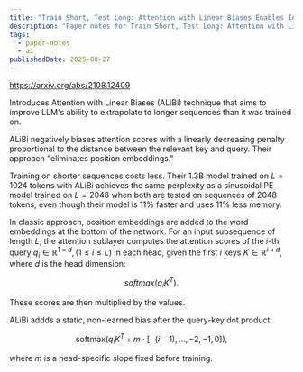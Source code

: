 ```yaml
---
title: "Train Short, Test Long: Attention with Linear Biases Enables Input Length Extrapolation | Paper Notes"
description: "Paper notes for Train Short, Test Long: Attention with Linear Biases Enables Input Length Extrapolation."
tags:
  - paper-notes
  - ai
publishedDate: 2025-08-27
---
```


https://arxiv.org/abs/2108.12409

Introduces Attention with Linear Biases (ALiBi) technique that aims to improve LLM's ability to extrapolate to longer sequences than it was trained on.

ALiBi negatively biases attention scores with a linearly decreasing penalty proportional to the distance between the relevant key and query.
Their approach "eliminates position embeddings."

Training on shorter sequences costs less.
Their 1.3B model trained on $L=1024$ tokens with ALiBi achieves the same perplexity as a sinusoidal PE model trained on $L=2048$ when both are tested on sequences of 2048 tokens, even though their model is 11% faster and uses 11% less memory.

In classic approach, position embeddings are added to the word embeddings at the bottom of the network.
For an input subsequence of length $L$, the attention sublayer computes the attention scores of the $i$-th query $q_i\in \mathbb{R}^{1\times d},(1\le i\le L)$ in each head, given the first $i$ keys $K\in \mathbb{R}^{i\times d}$, where $d$ is the head dimension:

$$
softmax(q_iK^{T}).
$$

These scores are then multiplied by the values.

ALiBi addds a static, non-learned bias after the query-key dot product:

$$
\text{softmax}(q_i {K}^T + m \cdot [-(i-1), \ldots, -2, -1, 0]),
$$

where $m$ is a head-specific slope fixed before training.
